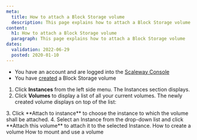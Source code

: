 ```yaml
---
meta:
  title: How to attach a Block Storage volume 
  description: This page explains how to attach a Block Storage volume
content:
  h1: How to attach a Block Storage volume 
  paragraph: This page explains how to attach a Block Storage volume
dates:
  validation: 2022-06-29
  posted: 2020-01-10
---
```


<Message type="requirement">

- You have an account and are logged into the [Scaleway Console](https://console.scaleway.com/) 
- You have [created](/storage/block/how-to/create-a-volume/) a Block Storage volume

</Message>

1. Click **Instances** from the left side menu. The Instances section displays.  
2. Click **Volumes** to display a list of all your current volumes. The newly created volume displays on top of the list:
  <Lightbox src="scaleway-volume-created.webp" alt="" />
3. Click **Attach to instance** to choose the instance to which the volume shall be attached.
4. Select an Instance from the drop-down list and click **Attach this volume** to attach it to the selected Instance.
  <Lightbox src="scaleway-attach-volume.webp" alt="" />

<Navigation title="See Also">
  <PreviousButton to="/storage/block/how-to/create-a-volume/">How to create a volume</PreviousButton>
  <NextButton to="/storage/block/how-to/mount-and-use-volume/">How to mount and use a volume</NextButton>
</Navigation>
